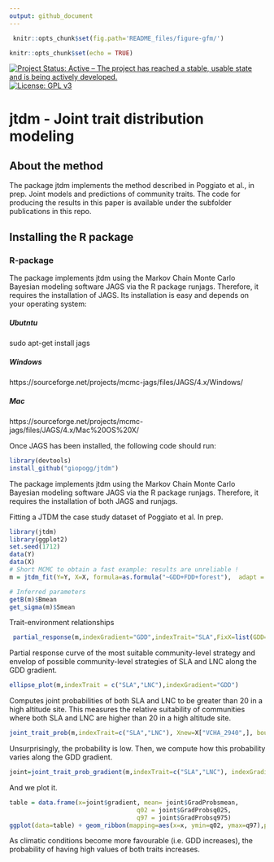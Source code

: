 ```yaml
---
output: github_document
---
```


<!-- README.md is generated from README.Rmd. Please edit that file -->

```r
 knitr::opts_chunk$set(fig.path='README_files/figure-gfm/')
```
 
```r
knitr::opts_chunk$set(echo = TRUE)
```

[![Project Status: Active – The project has reached a stable, usable state and is being actively developed.](http://www.repostatus.org/badges/latest/active.svg)](http://www.repostatus.org/#active)
[![License: GPL v3](https://img.shields.io/badge/License-GPL%20v3-blue.svg)](https://www.gnu.org/licenses/gpl-3.0)



# jtdm - Joint trait distribution modeling

## About the method

The package jtdm implements the method described in Poggiato et al., in prep. Joint models and predictions of community traits. The code for producing the results in this paper is available under the subfolder publications in this repo.

## Installing the R package

### R-package
The package implements jtdm using the Markov Chain Monte Carlo Bayesian modeling software JAGS via the R package runjags. Therefore, it requires the installation of JAGS. Its installation is easy and depends on your operating system:


##### Ubutntu
sudo apt-get install jags


##### Windows
https://sourceforge.net/projects/mcmc-jags/files/JAGS/4.x/Windows/


##### Mac
https://sourceforge.net/projects/mcmc-jags/files/JAGS/4.x/Mac%20OS%20X/

Once JAGS has been installed, the following code should run:

```r
library(devtools)
install_github("giopogg/jtdm")
```

The package implements jtdm using the Markov Chain Monte Carlo Bayesian modeling software JAGS via the R package runjags. Therefore, it requires the installation of both JAGS and runjags. 

Fitting a JTDM the case study dataset of Poggiato et al. In prep.
```r
library(jtdm)
library(ggplot2)
set.seed(1712)
data(Y)
data(X)
# Short MCMC to obtain a fast example: results are unreliable !
m = jtdm_fit(Y=Y, X=X, formula=as.formula("~GDD+FDD+forest"),  adapt = 10, burnin = 100, sample = 100)

# Inferred parameters
getB(m)$Bmean
get_sigma(m)$Smean
```
Trait-environment relationships
``` r
 partial_response(m,indexGradient="GDD",indexTrait="SLA",FixX=list(GDD=NULL,FDD=NULL,forest=1))$p
 ```
 
Partial response curve of the most suitable community-level strategy and envelop of possible community-level strategies of SLA and LNC along the GDD gradient.
```r
ellipse_plot(m,indexTrait = c("SLA","LNC"),indexGradient="GDD")
```

Computes joint probabilities of both SLA and LNC to be greater than 20 in a high altitude site. This measures the relative suitability of communities where both SLA and LNC are higher than 20 in a high altitude site.
```r
joint_trait_prob(m,indexTrait=c("SLA","LNC"), Xnew=X["VCHA_2940",], bounds=list(c(20,Inf),c(20,Inf)))$PROBmean

```


Unsurprisingly, the probability is low. Then, we compute how this probability varies along the GDD gradient.
``` r
joint=joint_trait_prob_gradient(m,indexTrait=c("SLA","LNC"), indexGradient="GDD", bounds=list(c(mean(Y[,"SLA"]),Inf),c(mean(Y[,"SLA"]),Inf)))
```


And we plot it.

```r
table = data.frame(x=joint$gradient, mean= joint$GradProbsmean,
                                   q02 = joint$GradProbsq025,
                                   q97 = joint$GradProbsq975)
ggplot(data=table) + geom_ribbon(mapping=aes(x=x, ymin=q02, ymax=q97),position = position_dodge(0.3), size=1,alpha=0.2) + geom_line(mapping=aes(x=x, y=mean), size=1, position=position_dodge(width=0.3),col="#F8766D") + xlab("GDD")  + theme_classic() +              ggtitle("Joint probability of SLA and LNC to be both greater than 10 as a function of GDD")
```




As climatic conditions become more favourable (i.e. GDD increases), the probability of having high values of both traits increases.
